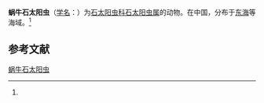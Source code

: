 {{Speciesbox
| name = 蜗牛石太阳虫
| status = 
| status_system = 
| image = 
| genus = Lithelius
| species = nerites
| authority = (Tan et Su, 1982)<ref name='id9173'>{{cite web| url =http://www.bioinfo.cn/db05/BjdwSpecies.php?action=view&id=9173| title =蜗牛石太阳虫| work =《中国动物物种编目数据库》| publisher =中国科学院微生物研究所| author =中国科学院动物研究所| accessdate =2009-04-16| deadurl =yes| archiveurl =https://web.archive.org/web/20160305005010/http://www.bioinfo.cn/db05/BjdwSpecies.php?action=view&id=9173| archivedate =2016-03-05| df =}}</ref>
}}

'''蜗牛石太阳虫'''（[[学名|学名]]：{{lang|la|''Lithelius nerites''}}）为[[石太阳虫科|石太阳虫科]][[石太阳虫属|石太阳虫属]]的动物。在中国，分布于[[东海|东海]]等海域。<ref name='id9173'/>

== 参考文献 ==
{{reflist}}

{{Wikispecies|Lithelius nerites}}

[[Category:石太阳虫属|蜗牛石太阳虫]]


{{放射虫小作品}}